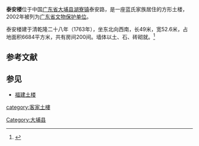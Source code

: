 {{coord|24.352394|N|116.678452|E|scale:10000|display=title}}
{{文物保护单位
| 级别 = 全国
| 图片 = 
| 名称 = 大埔泰安楼
| 编号 = 8-0409-3-212
| 分类 = 古建筑
| 所在 = {{CHN}}[[广东省|广东省]][[梅州市|梅州市]]<br />[[大埔县|大埔县]][[湖寮镇|湖寮镇]]泰安路
| 时代 = 清
| 登录 = 2019年10月16日
|Cat=梅州市全国重点文物保护单位
}}

'''泰安楼'''位于中国[[广东省|广东省]][[大埔县|大埔县]][[湖寮镇|湖寮镇]]泰安路，是一座蓝氏家族居住的方形土楼，2002年被列为[[广东省文物保护单位|广东省文物保护单位]]。

泰安楼建于清乾隆二十八年（1763年），坐东北向西南，长49米，宽52.6米，占地面积6684平方米，共有房间200间。墙体以土、石、砖砌就。<ref>{{cite book |title=客家民居·大埔卷 |author=中国梅州市委宣传部编 |publisher=华南理工大学出版社 |year=2012 |pages=76 |ISBN=978-7-5623-3579-5 }}</ref>

==参考文献==
{{reflist}}

==参见==
*[[福建土楼|福建土楼]]

{{广东全国重点文物保护单位}}

{{DEFAULTSORT:T}}
[[Category:大埔县|Category:大埔县]]
[[category:客家土樓|category:客家土樓]]